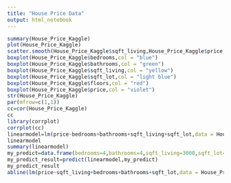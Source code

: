 ```yaml
---
title: "House Price Data"
output: html_notebook
---
```


```r
summary(House_Price_Kaggle)
plot(House_Price_Kaggle)
scatter.smooth(House_Price_Kaggle$sqft_living,House_Price_Kaggle$price,main='SQUARE FEET LIVING VS PRICE',xlab = 'sqft_living',ylab = 'price')
boxplot(House_Price_Kaggle$bedrooms,col = "blue")
boxplot(House_Price_Kaggle$bathrooms,col = "green")
boxplot(House_Price_Kaggle$sqft_living,col = "yellow")
boxplot(House_Price_Kaggle$sqft_lot,col = "light blue")
boxplot(House_Price_Kaggle$floors,col = "red")
boxplot(House_Price_Kaggle$price,col = "violet")
str(House_Price_Kaggle)
par(mfrow=c(1,1))
cc=cor(House_Price_Kaggle)
cc
library(corrplot)
corrplot(cc)
linearmodel=lm(price~bedrooms+bathrooms+sqft_living+sqft_lot,data = House_Price_Kaggle)
linearmodel
summary(linearmodel)
my_predict=data.frame(bedrooms=4,bathrooms=4,sqft_living=3000,sqft_lot=20000)
my_predict_result=predict(linearmodel,my_predict)
my_predict_result
abline(lm(price~sqft_living+bedrooms+bathrooms+sqft_lot,data = House_Price_Kaggle),col="blue")

```

